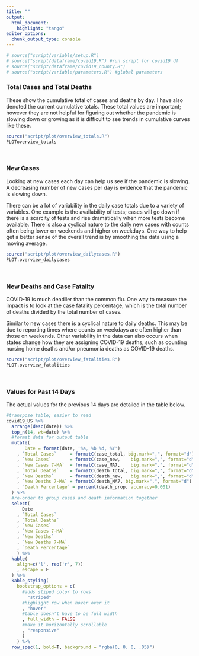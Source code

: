 ```yaml
---
title: ""
output:
  html_document:
    highlight: "tango"
editor_options: 
  chunk_output_type: console
---
```



```r
# source("script/variable/setup.R")
# source("script/dataframe/covid19.R") #run script for covid19 df
# source("script/dataframe/covid19_county.R")
# source("script/variable/parameters.R") #global parameters
```


###  Total Cases and Total Deaths  
These show the cumulative total of cases and deaths by day.  I have also denoted the current cumulative totals.  These total values are important; however they are not helpful for figuring out whether the pandemic is slowing down or growing as it is difficult to see trends in cumulative curves like these.

```r
source("script/plot/overview_totals.R")
PLOToverview_totals
```

<br>

### New Cases 

Looking at new cases each day can help us see if the pandemic is slowing.  A decreasing number of new cases per day is evidence that the pandemic is slowing down.  

There can be a lot of variability in the daily case totals due to a variety of variables.  One example is the availability of tests; cases will go down if there is a scarcity of tests and rise dramatically when more tests become available.  There is also a cyclical nature to the daily new cases with counts often being lower on weekends and higher on weekdays. One way to help get a better sense of the overall trend is by smoothing the data using a moving average.  



```r
source("script/plot/overview_dailycases.R")
PLOT.overview_dailycases
```

<br>

### New Deaths and Case Fatality   

COVID-19 is much deadlier than the common flu.  One way to measure the impact is to look at the case fatality percentage, which is the total number of deaths divided by the total number of cases.  


Similar to new cases there is a cyclical nature to daily deaths.  This may be due to reporting times where counts on weekdays are often higher than those on weekends.  Other variability in the data can also occurs when states change how they are assigning COVID-19 deaths, such as counting nursing home deaths and/or pneumonia deaths as COVID-19 deaths.  


```r
source("script/plot/overview_fatalities.R")
PLOT.overview_fatalities
```

<br>

### Values for Past 14 Days  

The actual values for the previous 14 days are detailed in the table below.  

```r
#transpose table; easier to read
covid19_US %>%
  arrange(desc(date)) %>%
  top_n(14, wt=date) %>%
  #format data for output table 
  mutate(
       Date = format(date, '%a, %b %d, %Y')
    , `Total Cases`     = formatC(case_total, big.mark=",", format="d")
    , `New Cases`       = formatC(case_new,    big.mark=",", format="d")
    , `New Cases 7-MA`  = formatC(case_MA7,    big.mark=",", format="d")
    , `Total Deaths`    = formatC(death_total, big.mark=",", format="d")
    , `New Deaths`      = formatC(death_new,   big.mark=",", format="d")
    , `New Deaths 7-MA` = formatC(death_MA7, big.mark=",", format="d")
    , `Death Percentage` = percent(death_prop, accuracy=0.001)
  ) %>%
  #re-order to group cases and death information together 
  select(
      Date
    , `Total Cases`
    , `Total Deaths`
    , `New Cases`
    , `New Cases 7-MA`
    , `New Deaths`
    , `New Deaths 7-MA`
    , `Death Percentage`
    ) %>%
  kable(
    align=c('l', rep('r', 7))
    , escape = F
  ) %>%
  kable_styling(
    bootstrap_options = c(
      #adds stiped color to rows
        "striped"
      #highlight row when hover over it 
      , "hover"
      #table doesn't have to be full width 
      , full_width = FALSE
      #make it horizontally scrollable
      , "responsive"
      )
    ) %>%
  row_spec(1, bold=T, background = "rgba(0, 0, 0, .05)")
```

